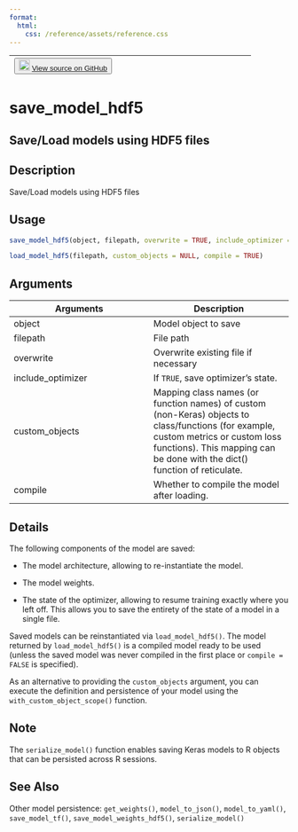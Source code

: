```yaml
---
format:
  html:
    css: /reference/assets/reference.css
---
```


| <button class="button"> ![](/reference/assets/GitHub-Mark-32px.png){width="20"} [View source on GitHub](https://github.com/rstudio/keras//blob/main/R/model-persistence.R#L37) </button> |
|:------------------------------:|:--------------------------------------:|

# save_model_hdf5

## Save/Load models using HDF5 files

## Description
Save/Load models using HDF5 files 


## Usage
```r
save_model_hdf5(object, filepath, overwrite = TRUE, include_optimizer = TRUE) 

load_model_hdf5(filepath, custom_objects = NULL, compile = TRUE) 
```

## Arguments
|Arguments|Description|
|---|---|
| object | Model object to save |
| filepath | File path |
| overwrite | Overwrite existing file if necessary |
| include_optimizer | If `TRUE`, save optimizer's state. |
| custom_objects | Mapping class names (or function names) of custom (non-Keras) objects to class/functions (for example, custom metrics or custom loss functions). This mapping can be done with the dict() function of reticulate. |
| compile | Whether to compile the model after loading. |

## Details

The following components of the model are saved: 

- The model architecture, allowing to re-instantiate the model. 

- The model weights. 

- The state of the optimizer, allowing to resume training exactly where you left off. This allows you to save the entirety of the state of a model in a single file. 

Saved models can be reinstantiated via `load_model_hdf5()`. The model returned by `load_model_hdf5()` is a compiled model ready to be used (unless the saved model was never compiled in the first place or `compile = FALSE` is specified). 

As an alternative to providing the `custom_objects` argument, you can execute the definition and persistence of your model using the `with_custom_object_scope()` function. 



## Note
The `serialize_model()` function enables saving Keras models to R objects that can be persisted across R sessions. 


## See Also
Other model persistence:  `get_weights()`, `model_to_json()`, `model_to_yaml()`, `save_model_tf()`, `save_model_weights_hdf5()`, `serialize_model()`

